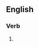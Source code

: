 {{also|adultérâtes}}

==English==

===Verb===
{{head|en|verb form}}

# {{en-third-person singular of|adulterate}}